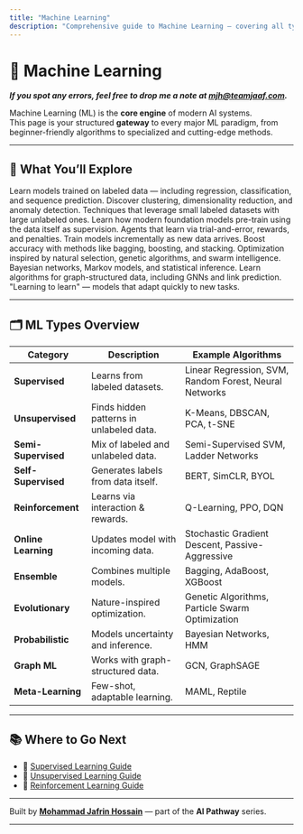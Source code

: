 ```yaml
---
title: "Machine Learning"
description: "Comprehensive guide to Machine Learning — covering all types, paradigms, and algorithms with examples."
---
```


# 🤖 Machine Learning

_**If you spot any errors, feel free to drop me a note at [mjh@teamjaaf.com](mailto:mjh@teamjaaf.com).**_  

Machine Learning (ML) is the **core engine** of modern AI systems.  
This page is your structured **gateway** to every major ML paradigm, from beginner-friendly algorithms to specialized and cutting-edge methods.

---

## 📌 What You’ll Explore

<Columns cols={2}>

  <Card title="Supervised Learning" icon="tasks" href="/machine-learning/supervised/">
    Learn models trained on labeled data — including regression, classification, and sequence prediction.
  </Card>

  <Card title="Unsupervised Learning" icon="eye-slash" href="/machine-learning/unsupervised/">
    Discover clustering, dimensionality reduction, and anomaly detection.
  </Card>

  <Card title="Semi-Supervised Learning" icon="adjust" href="/machine-learning/semi-supervised/">
    Techniques that leverage small labeled datasets with large unlabeled ones.
  </Card>

  <Card title="Self-Supervised Learning" icon="infinity" href="/machine-learning/self-supervised/">
    Learn how modern foundation models pre-train using the data itself as supervision.
  </Card>

  <Card title="Reinforcement Learning (RL)" icon="gamepad" href="/machine-learning/rl/">
    Agents that learn via trial-and-error, rewards, and penalties.
  </Card>

  <Card title="Online Learning" icon="sync" href="/machine-learning/online/">
    Train models incrementally as new data arrives.
  </Card>

  <Card title="Ensemble Learning" icon="layer-group" href="/machine-learning/ensemble/">
    Boost accuracy with methods like bagging, boosting, and stacking.
  </Card>

  <Card title="Evolutionary Algorithms" icon="dna" href="/machine-learning/evolutionary/">
    Optimization inspired by natural selection, genetic algorithms, and swarm intelligence.
  </Card>

  <Card title="Probabilistic Models" icon="dice" href="/machine-learning/probabilistic/">
    Bayesian networks, Markov models, and statistical inference.
  </Card>

  <Card title="Graph Machine Learning" icon="project-diagram" href="/machine-learning/graph/">
    Learn algorithms for graph-structured data, including GNNs and link prediction.
  </Card>

  <Card title="Meta-Learning" icon="brain" href="/machine-learning/meta/">
    "Learning to learn" — models that adapt quickly to new tasks.
  </Card>

</Columns>

---

## 🗂 ML Types Overview

| Category | Description | Example Algorithms |
|----------|-------------|--------------------|
| **Supervised** | Learns from labeled datasets. | Linear Regression, SVM, Random Forest, Neural Networks |
| **Unsupervised** | Finds hidden patterns in unlabeled data. | K-Means, DBSCAN, PCA, t-SNE |
| **Semi-Supervised** | Mix of labeled and unlabeled data. | Semi-Supervised SVM, Ladder Networks |
| **Self-Supervised** | Generates labels from data itself. | BERT, SimCLR, BYOL |
| **Reinforcement** | Learns via interaction & rewards. | Q-Learning, PPO, DQN |
| **Online Learning** | Updates model with incoming data. | Stochastic Gradient Descent, Passive-Aggressive |
| **Ensemble** | Combines multiple models. | Bagging, AdaBoost, XGBoost |
| **Evolutionary** | Nature-inspired optimization. | Genetic Algorithms, Particle Swarm Optimization |
| **Probabilistic** | Models uncertainty and inference. | Bayesian Networks, HMM |
| **Graph ML** | Works with graph-structured data. | GCN, GraphSAGE |
| **Meta-Learning** | Few-shot, adaptable learning. | MAML, Reptile |

---

## 📚 Where to Go Next

- 📄 [Supervised Learning Guide](/machine-learning/supervised/)  
- 📄 [Unsupervised Learning Guide](/machine-learning/unsupervised/)  
- 📄 [Reinforcement Learning Guide](/machine-learning/rl/)  

---

Built by [**Mohammad Jafrin Hossain**](https://www.linkedin.com/in/md-jafrin-hossain/) — part of the **AI Pathway** series.

---
